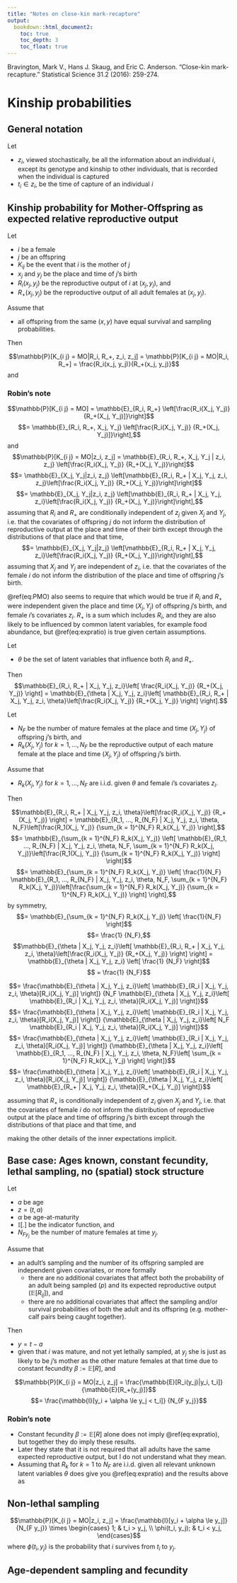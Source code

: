 ```yaml
---
title: "Notes on close-kin mark-recapture"
output:
  bookdown::html_document2:
    toc: true
    toc_depth: 3
    toc_float: true
---
```


Bravington, Mark V., Hans J. Skaug, and Eric C. Anderson. "Close-kin mark-recapture." Statistical Science 31.2 (2016): 259-274.

# Kinship probabilities

## General notation

Let

- $z_i$, viewed stochastically, be all the information about an individual $i$, except its genotype and kinship to other individuals, that is recorded when the individual is captured
- $t_i \in z_i$, be the time of capture of an individual $i$

## Kinship probability for Mother-Offspring as expected relative reproductive output

Let

- $i$ be a female
- $j$ be an offspring
- $K_{i j}$ be the event that $i$ is the mother of $j$
- $x_j$ and $y_j$ be the place and time of $j$'s birth
- $R_i(x_j, y_j)$ be the reproductive output of $i$ at $(x_j, y_j)$, and
- $R_+(x_j, y_j)$ be the reproductive output of all adult females at $(x_j, y_j)$.

Assume that

- all offspring from the same $(x, y)$ have equal survival and sampling probabilities.

Then

$$\mathbb{P}[K_{i j} = MO|R_i, R_+, z_i, z_j] = \mathbb{P}[K_{i j} = MO|R_i, R_+] = \frac{R_i(x_j, y_j)}{R_+(x_j, y_j)}$$
and
\begin{equation}
  \mathbb{P}[K_{i j} = MO|z_i, z_j] = \mathbb{E}_{X_j, Y_j|z_j} \left[\frac{\mathbb{E}[R_i(X_j, Y_j)|z_i]} {\mathbb{E}[R_+(X_j, Y_j)]} \right].
  (\#eq:PMO)
\end{equation}

### Robin's note

$$\mathbb{P}[K_{i j} = MO] = \mathbb{E}_{R_i, R_+} \left[\frac{R_i(X_j, Y_j)} {R_+(X_j, Y_j)]}\right]$$
$$= \mathbb{E}_{R_i, R_+, X_j, Y_j} \left[\frac{R_i(X_j, Y_j)} {R_+(X_j, Y_j)]}\right],$$
and
$$\mathbb{P}[K_{i j} = MO|z_i, z_j] = \mathbb{E}_{R_i, R_+, X_j, Y_j | z_i, z_j} \left[\frac{R_i(X_j, Y_j)} {R_+(X_j, Y_j)}\right]$$
$$= \mathbb{E}_{X_j, Y_j|z_i, z_j} \left[\mathbb{E}_{R_i, R_+ | X_j, Y_j, z_i, z_j}\left[\frac{R_i(X_j, Y_j)} {R_+(X_j, Y_j)}\right]\right]$$
$$= \mathbb{E}_{X_j, Y_j|z_i, z_j} \left[\mathbb{E}_{R_i, R_+ | X_j, Y_j, z_i}\left[\frac{R_i(X_j, Y_j)} {R_+(X_j, Y_j)}\right]\right],$$
assuming that $R_i$ and $R_+$ are conditionally independent of $z_j$ given $X_j$ and $Y_j$, i.e. that the covariates of offspring $j$ do not inform the distribution of reproductive output at the place and time of their birth except through the distributions of that place and that time,
$$= \mathbb{E}_{X_j, Y_j|z_j} \left[\mathbb{E}_{R_i, R_+ | X_j, Y_j, z_i}\left[\frac{R_i(X_j, Y_j)} {R_+(X_j, Y_j)}\right]\right],$$
assuming that $X_j$ and $Y_j$ are independent of $z_i$, i.e. that the covariates of the female $i$ do not inform the distribution of the place and time of offspring $j$'s birth.

\@ref(eq:PMO) also seems to require that
\begin{equation}
  \mathbb{E}_{R_i, R_+ | X_j, Y_j, z_i}\left[\frac{R_i(X_j, Y_j)} {R_+(X_j, Y_j)}\right] = \frac{\mathbb{E}_{R_i | X_j, Y_j, z_i}[R_i(X_j, Y_j)]} {\mathbb{E}_{R_+ | X_j, Y_j, z_i}[R_+(X_j, Y_j)]},
  (\#eq:expratio)
\end{equation}
which would be true if $R_i$ and $R_+$ were independent given the place and time $(X_j, Y_j)$ of offspring $j$'s birth, and female $i$'s covariates $z_i$.  $R_+$ is a sum which includes $R_i$, and they are also likely to be influenced by common latent variables, for example food abundance, but \@ref(eq:expratio) is true given certain assumptions.

Let

- $\theta$ be the set of latent variables that influence both $R_i$ and $R_+$.

Then
$$\mathbb{E}_{R_i, R_+ | X_j, Y_j, z_i}\left[ \frac{R_i(X_j, Y_j)} {R_+(X_j, Y_j)} \right] = \mathbb{E}_{\theta | X_j, Y_j, z_i}\left[ \mathbb{E}_{R_i, R_+ | X_j, Y_j, z_i, \theta}\left[\frac{R_i(X_j, Y_j)} {R_+(X_j, Y_j)} \right] \right].$$

Let

- $N_{F}$ be the number of mature females at the place and time $(X_j, Y_j)$ of offspring $j$'s birth, and
- $R_k(X_j, Y_j)$ for $k = 1, ..., N_F$ be the reproductive output of each mature female at the place and time $(X_j, Y_j)$ of offspring $j$'s birth.

Assume that 

- $R_k(X_j, Y_j)$ for $k = 1, ..., N_F$ are i.i.d. given $\theta$ and female $i$'s covariates $z_i$.

Then 

$$\mathbb{E}_{R_i, R_+ | X_j, Y_j, z_i, \theta}\left[\frac{R_i(X_j, Y_j)} {R_+(X_j, Y_j)} \right] = \mathbb{E}_{R_1, ..., R_{N_F} | X_j, Y_j, z_i, \theta, N_F}\left[\frac{R_1(X_j, Y_j)} {\sum_{k = 1}^{N_F} R_k(X_j, Y_j)} \right],$$
$$= \mathbb{E}_{\sum_{k = 1}^{N_F} R_k(X_j, Y_j)} \left[ \mathbb{E}_{R_1, ..., R_{N_F} | X_j, Y_j, z_i, \theta, N_F, \sum_{k = 1}^{N_F} R_k(X_j, Y_j)}\left[\frac{R_1(X_j, Y_j)} {\sum_{k = 1}^{N_F} R_k(X_j, Y_j)} \right] \right]$$
$$= \mathbb{E}_{\sum_{k = 1}^{N_F} R_k(X_j, Y_j)} \left[ \frac{1}{N_F} \mathbb{E}_{R_1, ..., R_{N_F} | X_j, Y_j, z_i, \theta, N_F, \sum_{k = 1}^{N_F} R_k(X_j, Y_j)}\left[\frac{\sum_{k = 1}^{N_F} R_k(X_j, Y_j)} {\sum_{k = 1}^{N_F} R_k(X_j, Y_j)} \right] \right],$$
by symmetry,
$$= \mathbb{E}_{\sum_{k = 1}^{N_F} R_k(X_j, Y_j)} \left[ \frac{1}{N_F} \right]$$
$$= \frac{1} {N_F},$$
$$\mathbb{E}_{\theta | X_j, Y_j, z_i}\left[ \mathbb{E}_{R_i, R_+ | X_j, Y_j, z_i, \theta}\left[\frac{R_i(X_j, Y_j)} {R_+(X_j, Y_j)} \right] \right] = \mathbb{E}_{\theta | X_j, Y_j, z_i} \left[ \frac{1} {N_F} \right]$$
$$ = \frac{1} {N_F}$$

$$= \frac{\mathbb{E}_{\theta | X_j, Y_j, z_i}\left[ \mathbb{E}_{R_i | X_j, Y_j, z_i, \theta}[R_i(X_j, Y_j)] \right]} {N_F \mathbb{E}_{\theta | X_j, Y_j, z_i}\left[ \mathbb{E}_{R_i | X_j, Y_j, z_i, \theta}[R_i(X_j, Y_j)] \right]}$$
$$= \frac{\mathbb{E}_{\theta | X_j, Y_j, z_i}\left[ \mathbb{E}_{R_i | X_j, Y_j, z_i, \theta}[R_i(X_j, Y_j)] \right]} {\mathbb{E}_{\theta | X_j, Y_j, z_i}\left[ N_F \mathbb{E}_{R_i | X_j, Y_j, z_i, \theta}[R_i(X_j, Y_j)] \right]}$$
$$= \frac{\mathbb{E}_{\theta | X_j, Y_j, z_i}\left[ \mathbb{E}_{R_i | X_j, Y_j, z_i, \theta}[R_i(X_j, Y_j)] \right]} {\mathbb{E}_{\theta | X_j, Y_j, z_i}\left[ \mathbb{E}_{R_1, ..., R_{N_F} | X_j, Y_j, z_i, \theta, N_F}\left[ \sum_{k = 1}^{N_F} R_k(X_j, Y_j) \right] \right]}$$
$$= \frac{\mathbb{E}_{\theta | X_j, Y_j, z_i}\left[ \mathbb{E}_{R_i | X_j, Y_j, z_i, \theta}[R_i(X_j, Y_j)] \right]} {\mathbb{E}_{\theta | X_j, Y_j, z_i}\left[ \mathbb{E}_{R_+ | X_j, Y_j, z_i, \theta}[R_+(X_j, Y_j)] \right]}$$
\begin{equation}
  = \frac{\mathbb{E}_{R_i | X_j, Y_j, z_i}[R_i(X_j, Y_j)]} {\mathbb{E}_{R_+ | X_j, Y_j, z_i}[R_+(X_j, Y_j)]},
  (\#eq:expratio)
\end{equation}

\begin{equation}
  \mathbb{E}_{X_j, Y_j|z_j} \left[\frac{\mathbb{E}_{R_i | X_j, Y_j, z_i}[R_i(X_j, Y_j)]} {\mathbb{E}_{R_+ | X_j, Y_j, z_i}[R_+(X_j, Y_j)]}\right] = \mathbb{E}_{X_j, Y_j|z_j} \left[\frac{\mathbb{E}_{R_i | X_j, Y_j, z_i}[R_i(X_j, Y_j)]} {\mathbb{E}_{R_+ | X_j, Y_j}[R_+(X_j, Y_j)]}\right],
  (\#eq:indepzi)
\end{equation}
assuming that $R_+$ is conditionally independent of $z_i$ given $X_j$ and $Y_j$, i.e. that the covariates of female $i$ do not inform the distribution of reproductive output at the place and time of offspring $j$'s birth except through the distributions of that place and that time, and

\begin{equation}
  = \mathbb{E}_{X_j, Y_j|z_j} \left[\frac{\mathbb{E}[R_i(X_j, Y_j)|z_i]} {\mathbb{E}[R_+(X_j, Y_j)]}\right],
  (\#eq:PMO)
\end{equation}
making the other details of the inner expectations implicit.

## Base case: Ages known, constant fecundity, lethal sampling, no (spatial) stock structure

Let 

- $a$ be age
- $z = (t, a)$
- $\alpha$ be age-at-maturity
- $\mathbb{I}[.]$ be the indicator function, and
- $N_{F y_j}$ be the number of mature females at time $y_j$.

Assume that

- an adult's sampling and the number of its offspring sampled are independent given covariates, or more formally
  - there are no additional covariates that affect both the probability of an adult being sampled ($p$) and its expected reproductive output $(\mathbb{E}[R_{ij}])$, and
  - there are no additional covariates that affect the sampling and/or survival probabilities of both the adult and its offspring (e.g. mother-calf pairs being caught together).

Then 

- $y = t - a$
- given that $i$ was mature, and not yet lethally sampled, at $y_j$ she is just as likely to be $j$'s mother as the other mature females at that time due to constant fecundity $\beta := \mathbb{E}[R]$, and

$$\mathbb{P}[K_{i j} = MO|z_i, z_j] = \frac{\mathbb{E}[R_i(y_j)|y_i, t_i]} {\mathbb{E}[R_+(y_j)]}$$
$$= \frac{\mathbb{I}[y_i + \alpha \le y_j < t_i]} {N_{F y_j}}$$

### Robin's note

- Constant fecundity $\beta := \mathbb{E}[R]$ alone does not imply \@ref(eq:expratio), but together they do imply these results. 
- Later they state that it is not required that all adults have the same expected reproductive output, but I do not understand what they mean.
- Assuming that $R_k$ for $k = 1$ to $N_F$ are i.i.d. given all relevant unknown latent variables $\theta$ does give you \@ref(eq:expratio) and the results above as


## Non-lethal sampling

$$\mathbb{P}[K_{i j} = MO|z_i, z_j] = \frac{\mathbb{I}[y_i + \alpha \le y_j]} {N_{F y_j}} \times
\begin{cases} 
  1; & t_i > y_j, \\
  \phi(t_i, y_j); & t_i < y_j,
\end{cases}$$
where $\phi(t_i, y_j)$ is the probability that $i$ survives from $t_i$ to $y_j$.

## Age-dependent sampling and fecundity